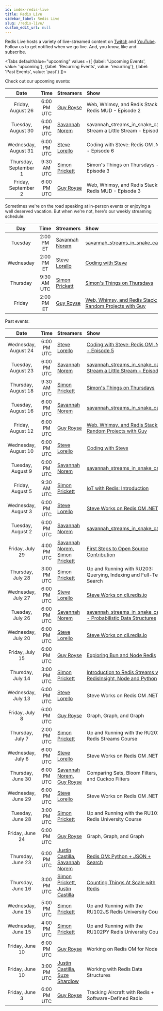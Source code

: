 ```yaml
---
id: index-redis-live
title: Redis Live
sidebar_label: Redis Live
slug: /redis-live/
custom_edit_url: null
---
```


Redis Live hosts a variety of live-streamed content on [Twitch][twitch] and [YouTube][yt]. Follow us to get notified when we go live. And, you know, like and subscribe.

<Tabs
   defaultValue="upcoming"
   values ={[
    {label: 'Upcoming Events', value:  'upcoming'},
    {label: 'Recurring Events', value: 'recurring'},
    {label: 'Past Events', value: 'past'}
   ]}>

  <TabItem value="upcoming">

Check out our upcoming events:

|        Date           |    Time     | Streamers                 | Show                                                               |
| :-------------------: | :---------: | :------------------------ | :----------------------------------------------------------------- |
| Friday, August 26     | 6:00 PM UTC | [Guy Royse][guy]          | Web, Whimsy, and Redis Stack: Redis MUD - Episode 2                |
| Tuesday, August 30    | 6:00 PM UTC | [Savannah Norem][norem]   | savannah_streams_in_snake_case: Stream a Little Stream - Episode 2 |
| Wednesday, August 31  | 6:00 PM UTC | [Steve Lorello][steve]    | Coding with Steve: Redis OM .NET - Episode 6                       |
| Thursday, September 1 | 9:30 AM UTC | [Simon Prickett][simon]   | Simon's Things on Thursdays - Episode 3                            |
| Friday, September 2   | 6:00 PM UTC | [Guy Royse][guy]          | Web, Whimsy, and Redis Stack: Redis MUD - Episode 3                |

  </TabItem>
  <TabItem value="recurring">

Sometimes we're on the road speaking at in-person events or enjoying a well deserved vacation. But when we're not, here's our weekly streaming schedule:

|    Day    |    Time     | Streamers                | Show                                                             |
| :-------: | :---------: | :----------------------- | :--------------------------------------------------------------- |
| Tuesday   | 2:00 PM ET  | [Savannah Norem][norem]  | [savannah_streams_in_snake_case][twitch]                         |
| Wednesday | 2:00 PM ET  | [Steve Lorello][steve]   | [Coding with Steve][twitch]                                      |
| Thursday  | 9:30 AM UTC | [Simon Prickett][simon]  | [Simon's Things on Thursdays][twitch]                            |
| Friday    | 2:00 PM ET  | [Guy Royse][guy]         | [Web, Whimsy, and Redis Stack: Random Projects with Guy][twitch] |

  </TabItem>
  <TabItem value="past">

Past events:

|        Date          |    Time     | Streamers                                             | Show                                                                     |
| :------------------: | :---------: | :---------------------------------------------------- | :----------------------------------------------------------------------- |
| Wednesday, August 24 | 6:00 PM UTC | [Steve Lorello][steve]                                | [Coding with Steve: Redis OM .NET - Episode 5][18]                       |
| Tuesday, August 23   | 6:00 PM UTC | [Savannah Norem][norem]                               | [savannah_streams_in_snake_case: Stream a Little Stream - Episode 1][17] |
| Thursday, August 18  | 9:30 AM UTC | [Simon Prickett][simon]                               | [Simon's Things on Thursdays][16]                                        |
| Tuesday, August 16   | 6:00 PM UTC | [Savannah Norem][norem]                               | [savannah_streams_in_snake_case][15]                                     |
| Friday, August 12    | 6:00 PM UTC | [Guy Royse][guy]                                      | [Web, Whimsy, and Redis Stack: Random Projects with Guy][14]             |
| Wednesday, August 10 | 6:00 PM UTC | [Steve Lorello][steve]                                | [Coding with Steve][13]                                                  |
| Tuesday, August 9    | 6:00 PM UTC | [Savannah Norem][norem]                               | [savannah_streams_in_snake_case][12]                                     |
| Friday, August 5     | 9:30 AM UTC | [Simon Prickett][simon]                               | [IoT with Redis: Introduction][11]                                       |
| Wednesday, August 3  | 6:00 PM UTC | [Steve Lorello][steve]                                | [Steve Works on Redis OM .NET][10]                                       |
| Tuesday, August 2    | 6:00 PM UTC | [Savannah Norem][norem]                               | [savannah_streams_in_snake_case][9]                                      |
| Friday, July 29      | 4:00 PM UTC | [Savannah Norem][norem], [Simon Prickett][simon]      | [First Steps to Open Source Contribution][8]                             |
| Thursday, July 28    | 3:00 PM UTC | [Simon Prickett][simon]                               | Up and Running with RU203: Querying, Indexing and Full-Text Search       |
| Wednesday, July 27   | 6:00 PM UTC | [Steve Lorello][steve]                                | [Steve Works on cli.redis.io][7]                                         |
| Tuesday, July 26     | 6:00 PM UTC | [Savannah Norem][norem]                               | [savannah_streams_in_snake_case - Probabilistic Data Structures][6]      |
| Wednesday, July 20   | 6:00 PM UTC | [Steve Lorello][steve]                                | [Steve Works on cli.redis.io][4]                                         |
| Friday, July 15      | 6:00 PM UTC | [Guy Royse][guy]                                      | [Exploring Bun and Node Redis][3]                                        |
| Thursday, July 14    | 3:00 PM UTC | [Simon Prickett][simon]                               | [Introduction to Redis Streams with RedisInsight, Node and Python][5]    |
| Wednesday, July 13   | 6:00 PM UTC | [Steve Lorello][steve]                                | Steve Works on Redis OM .NET                                             |
| Friday, July 8       | 6:00 PM UTC | [Guy Royse][guy]                                      | Graph, Graph, and Graph                                                  |
| Thursday, July 7     | 2:00 PM UTC | [Simon Prickett][simon]                               | Up and Running with the RU202 Redis Streams Course                       |
| Wednesday, July 6    | 6:00 PM UTC | [Steve Lorello][steve]                                | Steve Works on Redis OM .NET                                             |
| Thursday, June 30    | 6:00 PM UTC | [Savannah Norem][norem], [Guy Royse][guy]             | Comparing Sets, Bloom Filters, and Cuckoo Filters                        |
| Wednesday, June 29   | 6:00 PM UTC | [Steve Lorello][steve]                                | Steve Works on Redis OM .NET!                                            |
| Tuesday, June 28     | 3:00 PM UTC | [Simon Prickett][simon]                               | Up and Running with the RU102J Redis University Course                   |
| Friday, June 24      | 6:00 PM UTC | [Guy Royse][guy]                                      | Graph, Graph, and Graph                                                  |
| Thursday, June 23    | 6:00 PM UTC | [Justin Castilla][justin], [Savannah Norem][norem]    | [Redis OM: Python + JSON + Search][2]                                    |
| Thursday, June 16    | 3:00 PM UTC | [Simon Prickett][simon], [Justin Castilla][justin]    | [Counting Things At Scale with Redis][1]                                 |
| Wednesday, June 15   | 5:00 PM UTC | [Simon Prickett][simon]                               | Up and Running with the RU102JS Redis University Course                  |
| Wednesday, June 15   | 4:00 PM UTC | [Simon Prickett][simon]                               | Up and Running with the RU102PY Redis University Course                  |
| Friday, June 10      | 6:00 PM UTC | [Guy Royse][guy]                                      | Working on Redis OM for Node.js                                          |
| Friday, June 10      | 3:00 PM UTC | [Justin Castilla][justin], [Suze Shardlow][suze]      | Working with Redis Data Structures                                       |
| Friday, June 3       | 6:00 PM UTC | [Guy Royse][guy]                                      | Tracking Aircraft with Redis + Software-Defined Radio                    |

  </TabItem>
</Tabs>

<!-- Links to streamers -->
[bsb]: https://twitter.com/bsbodden
[guy]: https://twitter.com/guyroyse
[justin]: https://twitter.com/JustCastilla
[norem]: https://twitter.com/sav_norem
[simon]: https://simonprickett.dev
[steve]: https://twitter.com/slorello
[suze]: https://twitter.com/SuzeShardlow

<!-- Links to platforms -->
[twitch]: https://twitch.tv/redisinc
[yt]: https://www.youtube.com/redisinc

<!-- Links to specific videos -->
[18]: https://www.youtube.com/watch?v=922nnTcThLA
[17]: https://www.youtube.com/watch?v=QDfGI6jpwqA
[16]: https://www.youtube.com/watch?v=uyjAFP73ttI
[15]: https://www.youtube.com/watch?v=cFnBfsbyhvU
[14]: https://www.youtube.com/watch?v=FfD2nmCrocI
[13]: https://www.youtube.com/watch?v=eSnmtf3zcNc
[12]: https://www.youtube.com/watch?v=w1S-ZuCJc2Y
[11]: https://www.youtube.com/watch?v=1F2nmm2jBjA
[10]: https://www.youtube.com/watch?v=_HyV2OkMUCw
[9]: https://www.youtube.com/watch?v=y5VXze8xtEA
[8]: https://www.youtube.com/watch?v=SnKeNYJ_qsQ
[7]: https://www.youtube.com/watch?v=68FDI5GlMIU
[6]: https://www.youtube.com/watch?v=_TGJSXZvLT8
[5]: https://www.youtube.com/watch?v=q2UOkQmIo9Q
[4]: https://www.youtube.com/watch?v=LV2Ax0Y8Kxk
[3]: https://www.youtube.com/watch?v=aWJ9mfmHqfw
[2]: https://www.youtube.com/watch?v=ZP2j7bmWfmU
[1]: https://www.youtube.com/watch?v=FAJXq5Qqc0Y
